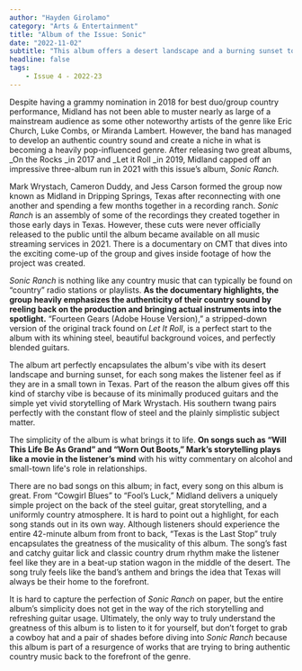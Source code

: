 ```yaml
---
author: "Hayden Girolamo"
category: "Arts & Entertainment"
title: "Album of the Issue: Sonic"
date: "2022-11-02"
subtitle: "This album offers a desert landscape and a burning sunset to bask in. Welcome to Midland."
headline: false
tags:
    - Issue 4 - 2022-23
---
```




Despite having a grammy nomination in 2018 for best duo/group country performance, Midland has not been able to muster nearly as large of a mainstream audience as some other noteworthy artists of the genre like Eric Church, Luke Combs, or Miranda Lambert. However, the band has managed to develop an authentic country sound and create a niche in what is becoming a heavily pop-influenced genre. After releasing two great albums, _On the Rocks _in 2017 and _Let it Roll _in 2019, Midland capped off an impressive three-album run in 2021 with this issue’s album, _Sonic Ranch._ 

Mark Wrystach, Cameron Duddy, and Jess Carson formed the group now known as Midland in Dripping Springs, Texas after reconnecting with one another and spending a few months together in a recording ranch. _Sonic Ranch_ is an assembly of some of the recordings they created together in those early days in Texas. However, these cuts were never officially released to the public until the album became available on all music streaming services in 2021. There is a documentary on CMT that dives into the exciting come-up of the group and gives inside footage of how the project was created. 

_Sonic Ranch_ is nothing like any country music that can typically be found on “country” radio stations or playlists. **As the documentary highlights, the group heavily emphasizes the authenticity of their country sound by reeling back on the production and bringing actual instruments into the spotlight.** “Fourteen Gears (Adobe House Version),” a stripped-down version of the original track found on _Let It Roll_, is a perfect start to the album with its whining steel, beautiful background voices, and perfectly blended guitars. 

The album art perfectly encapsulates the album's vibe with its desert landscape and burning sunset, for each song makes the listener feel as if they are in a small town in Texas. Part of the reason the album gives off this kind of starchy vibe is because of its minimally produced guitars and the simple yet vivid storytelling of Mark Wrystach. His southern twang pairs perfectly with the constant flow of steel and the plainly simplistic subject matter.

The simplicity of the album is what brings it to life. **On songs such as “Will This Life Be As Grand” and “Worn Out Boots,” Mark’s storytelling plays like a movie in the listener’s mind** with his witty commentary on alcohol and small-town life's role in relationships. 

There are no bad songs on this album; in fact, every song on this album is great. From “Cowgirl Blues” to “Fool’s Luck,” Midland delivers a uniquely simple project on the back of the steel guitar, great storytelling, and a uniformly country atmosphere. It is hard to point out a highlight, for each song stands out in its own way. Although listeners should experience the entire 42-minute album from front to back, “Texas is the Last Stop” truly encapsulates the greatness of the musicality of this album. The song’s fast and catchy guitar lick and classic country drum rhythm make the listener feel like they are in a beat-up station wagon in the middle of the desert. The song truly feels like the band’s anthem and brings the idea that Texas will always be their home to the forefront. 

It is hard to capture the perfection of _Sonic Ranch_ on paper, but the entire album’s simplicity does not get in the way of the rich storytelling and refreshing guitar usage. Ultimately, the only way to truly understand the greatness of this album is to listen to it for yourself, but don’t forget to grab a cowboy hat and a pair of shades before diving into _Sonic Ranch_ because this album is part of a resurgence of works that are trying to bring authentic country music back to the forefront of the genre.
